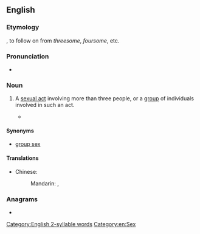 ==English==

===Etymology===
{{suffix|en|more|some}}, to follow on from ''threesome'', ''foursome'', etc.

===Pronunciation===
* {{audio|en|En-au-moresome.ogg|Audio (AU)}}

===Noun===
{{en-noun}}

# {{lb|en|rare|slang}} A [[sexual act]] involving more than three people, or a [[group]] of individuals involved in such an act.
#* {{quote-text|en|year=2013|author=Elisabeth Sheff|title=The Polyamorists Next Door|passage=Jana and Sam had a child, and the '''moresome''' remained together through Zachariah's birth.}}

====Synonyms====
* [[group sex]]

====Translations====
{{trans-top|a [[sexual act]] involving many people}}
* Chinese:
*: Mandarin: {{t|cmn|群P|tr=qún-P|sc=Hani}}, {{t|cmn|多P|tr=duō-P|sc=Hani}}
{{trans-mid}}
{{trans-bottom}}

===Anagrams===
* {{anagrams|en|a=eemmoors|merosome|remosome|some more}}

[[Category:English 2-syllable words]]
[[Category:en:Sex]]